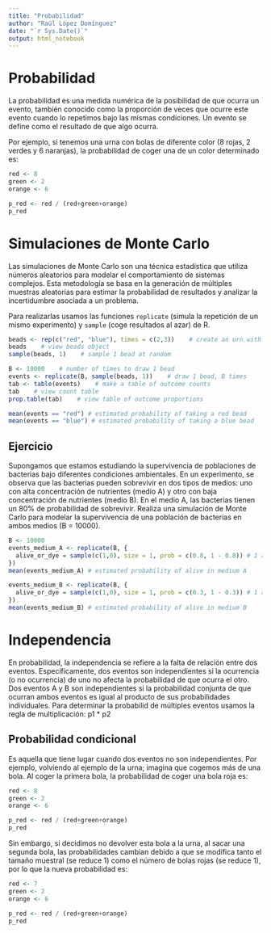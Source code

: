 ```yaml
---
title: "Probabilidad"
author: "Raúl López Domínguez"
date: "`r Sys.Date()`"
output: html_notebook
---
```


# Probabilidad

La probabilidad es una medida numérica de la posibilidad de que ocurra un evento, también conocido como la proporción de veces que ocurre este evento cuando lo repetimos bajo las mismas condiciones. Un evento se define como el resultado de que algo ocurra.

Por ejemplo, si tenemos una urna con bolas de diferente color (8 rojas, 2 verdes y 6 naranjas), la probabilidad de coger una de un color determinado es:

```r
red <- 8
green <- 2
orange <- 6

p_red <- red / (red+green+orange)
p_red
```

# Simulaciones de Monte Carlo

Las simulaciones de Monte Carlo son una técnica estadística que utiliza números aleatorios para modelar el comportamiento de sistemas complejos. Esta metodología se basa en la generación de múltiples muestras aleatorias para estimar la probabilidad de resultados y analizar la incertidumbre asociada a un problema.

Para realizarlas usamos las funciones `replicate` (simula la repetición de un mismo experimento) y `sample` (coge resultados al azar) de R.

```r
beads <- rep(c("red", "blue"), times = c(2,3))    # create an urn with 2 red, 3 blue
beads    # view beads object
sample(beads, 1)    # sample 1 bead at random

B <- 10000    # number of times to draw 1 bead
events <- replicate(B, sample(beads, 1))    # draw 1 bead, B times
tab <- table(events)    # make a table of outcome counts
tab    # view count table
prop.table(tab)    # view table of outcome proportions

mean(events == "red") # estimated probability of taking a red bead
mean(events == "blue") # estimated probability of taking a blue bead
```

## Ejercicio

Supongamos que estamos estudiando la supervivencia de poblaciones de bacterias bajo diferentes condiciones ambientales. En un experimento, se observa que las bacterias pueden sobrevivir en dos tipos de medios: uno con alta concentración de nutrientes (medio A) y otro con baja concentración de nutrientes (medio B). En el medio A, las bacterias tienen un 80% de probabilidad de sobrevivir. Realiza una simulación de Monte Carlo para modelar la supervivencia de una población de bacterias en ambos medios (B = 10000).

```r
B <- 10000
events_medium_A <- replicate(B, {
  alive_or_dye = sample(c(1,0), size = 1, prob = c(0.8, 1 - 0.8)) # 1 alive, 0 dye
})
mean(events_medium_A) # estimated probability of alive in medium A

events_medium_B <- replicate(B, {
  alive_or_dye = sample(c(1,0), size = 1, prob = c(0.3, 1 - 0.3)) # 1 alive, 0 dye
})
mean(events_medium_B) # estimated probability of alive in medium B
```

# Independencia

En probabilidad, la independencia se refiere a la falta de relación entre dos eventos. Específicamente, dos eventos son independientes si la ocurrencia (o no ocurrencia) de uno no afecta la probabilidad de que ocurra el otro. Dos eventos A y B son independientes si la probabilidad conjunta de que ocurran ambos eventos es igual al producto de sus probabilidades individuales. Para determinar la probabilid de múltiples eventos usamos la regla de multiplicación: p1 \* p2

## Probabilidad condicional

Es aquella que tiene lugar cuando dos eventos no son independientes. Por ejemplo, volviendo al ejemplo de la urna; imagina que cogemos más de una bola. Al coger la primera bola, la probabilidad de coger una bola roja es:

```r
red <- 8
green <- 2
orange <- 6

p_red <- red / (red+green+orange)
p_red
```

Sin embargo, si decidimos no devolver esta bola a la urna, al sacar una segunda bola, las probabilidades cambian debido a que se modifica tanto el tamaño muestral (se reduce 1) como el número de bolas rojas (se reduce 1), por lo que la nueva probabilidad es:

```r
red <- 7
green <- 2
orange <- 6

p_red <- red / (red+green+orange)
p_red
```




